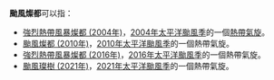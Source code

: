 {{NoteTA
|G1=TyphoonNew
|G2=TyphoonOld
|G3=Weather
}}
'''颱風燦都'''可以指：

* [[強烈熱帶風暴燦都_(2004年)|強烈熱帶風暴燦都 (2004年)]]，[[2004年太平洋颱風季|2004年太平洋颱風季]]的一個[[熱帶氣旋|熱帶氣旋]]。
* [[颱風燦都_(2010年)|颱風燦都 (2010年)]]，[[2010年太平洋颱風季|2010年太平洋颱風季]]的一個熱帶氣旋。
* [[強烈熱帶風暴燦都_(2016年)|強烈熱帶風暴燦都 (2016年)]]，[[2016年太平洋颱風季|2016年太平洋颱風季]]的一個熱帶氣旋。
* [[颱風璨樹_(2021年)|颱風璨樹 (2021年)]]，[[2021年太平洋颱風季|2021年太平洋颱風季]]的一個熱帶氣旋。

{{消歧義|cat=熱帶氣旋消歧義}}

{{start box}}
{{succession box|[[颱風康森|康森]]|[[颱風電母|電母]]|太平洋颱風季名稱|燦都}}
{{end box}}

{{太平洋颱風季熱帶氣旋名單}}